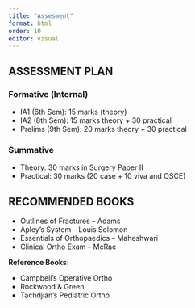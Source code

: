 ```yaml
---
title: "Assesment"
format: html
order: 10
editor: visual
---
```


## ASSESSMENT PLAN

### Formative (Internal)

-   IA1 (6th Sem): 15 marks (theory)
-   IA2 (8th Sem): 15 marks theory + 30 practical
-   Prelims (9th Sem): 20 marks theory + 30 practical

### Summative

-   Theory: 30 marks in Surgery Paper II
-   Practical: 30 marks (20 case + 10 viva and OSCE)

## RECOMMENDED BOOKS

-   Outlines of Fractures – Adams
-   Apley’s System – Louis Solomon
-   Essentials of Orthopaedics – Maheshwari
-   Clinical Ortho Exam – McRae

**Reference Books:**

-   Campbell’s Operative Ortho
-   Rockwood & Green
-   Tachdjian’s Pediatric Ortho
